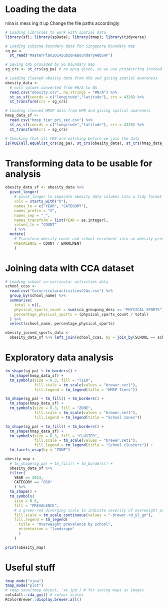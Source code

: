 # Loading the data
nina is mess
ing it up
Change the file paths accordingly

```r
# Loading libraries to work with spatial data
library(sf); library(spData); library(tmap); library(tidyverse)

# Loading subzone boundary data for Singapore boundary map
sg_pa <- 
  st_read("MasterPlan2014SubzoneBoundaryWebSHP")

# Saving CRS provided by SG boundary map
sg_crs <- st_crs(sg_pa) # no epsg given, so we use proj4string instead

# Loading cleaned obesity data from HPB and giving spatial awareness
obesity_data <- 
  # null values converted from #N/A to NA
  read.csv("obesity.csv", na.strings = "#N/A") %>% 
  st_as_sf(coords = c("longitude","latitude"), crs = 4326) %>% 
  st_transform(crs = sg_crs)

# Loading cleaned HMSP data from HPB and giving spatial awareness
hmsp_data_sf <- 
  read.csv("hmsp_tier_pri_sec.csv") %>% 
  st_as_sf(coords = c("longitude","latitude"), crs = 4326) %>% 
  st_transform(crs = sg_crs)

# Checking that all CRS are matching before we join the data
isTRUE(all.equal(st_crs(sg_pa), st_crs(obesity_data), st_crs(hmsp_data_sf))) # CRS must match in order for data to be plotted correctly
```

# Transforming data to be usable for analysis

```r
obesity_data_sf <- obesity_data %>% 
  pivot_longer(
    # pivot_longer to separate obesity data columns into a tidy format
    cols = starts_with("X"),
    names_to = c("YEAR", "CATEGORY"),
    names_prefix = "X",
    names_sep = "_",
    names_transform = list(YEAR = as.integer),
    values_to = "COUNT"
    ) %>% 
  mutate(
    # Transform obesity count and school enrolment into an obesity prevalence figure
    PREVALENCE = COUNT / ENROLMENT
    )
```

# Joining data with CCA dataset

```r
# Loading school co-curricular activities data
school_ccas <- 
  read.csv("CocurricularactivitiesCCAs.csv") %>% 
  group_by(school_name) %>% 
  summarise(
    total = n(),
    physical_sports_count = sum(cca_grouping_desc == "PHYSICAL SPORTS"),
    percentage_physical_sports = (physical_sports_count / total)
  ) %>% 
  select(school_name, percentage_physical_sports)

obesity_joined_sports_data <- 
  obesity_data_sf %>% left_join(school_ccas, by = join_by(SCHOOL == school_name))
```

# Exploratory data analysis

```r
tm_shape(sg_pa) + tm_borders() +
  tm_shape(hmsp_data_sf) +
  tm_symbols(size = 0.3, fill = "TIER", 
             fill.scale = tm_scale(values = "brewer.set1"), 
             fill.legend = tm_legend(title = "HMSP Tiers"))

tm_shape(sg_pa) + tm_fill() + tm_borders() +
  tm_shape(hmsp_data_sf) +
  tm_symbols(size = 0.3, fill = "ZONE", 
             fill.scale = tm_scale(values = "brewer.set1"), 
             fill.legend = tm_legend(title = "School zones"))

tm_shape(sg_pa) + tm_fill() + tm_borders() +
  tm_shape(hmsp_data_sf) +
  tm_symbols(size = 0.3, fill = "CLUSTER", 
             fill.scale = tm_scale(values = "brewer.set1"), 
             fill.legend = tm_legend(title = "School clusters")) +
  tm_facets_wrap(by = "ZONE")
```

```r
obesity_map <- 
  # tm_shape(sg_pa) + tm_fill() + tm_borders() +
  obesity_data_sf %>% 
  filter(
    YEAR == 2023,
    CATEGORY == "OSO"
    ) %>% 
  tm_shape() +
  tm_symbols(
    size = 0.5,
    fill = "PREVALENCE", 
    # a green-red diverging scale to indicate severity of overweight prevalence
    fill.scale = tm_scale_continuous(values = "-brewer.rd_yl_gn"), 
    fill.legend = tm_legend(
      title = "Overweight prevalence by school",
      orientation = "landscape"
      )
    )

print(obesity_map)
```

# Useful stuff

```r
tmap_mode("view")
tmap_mode("plot")
# tmap_save(tmap_object, 'xx.jpg') # for saving maps as images
cols4all::c4a_gui() # colour scales
RColorBrewer::display.brewer.all()
```
